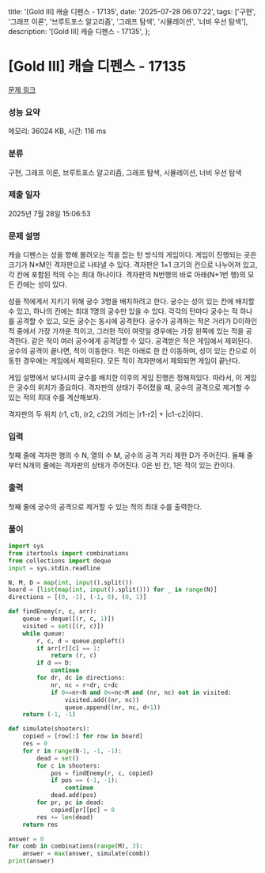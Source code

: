   title: '[Gold III] 캐슬 디펜스 - 17135',
  date: '2025-07-28 06:07:22',
  tags: ['구현', '그래프 이론', '브루트포스 알고리즘', '그래프 탐색', '시뮬레이션', '너비 우선 탐색'],
  description: '[Gold III] 캐슬 디펜스 - 17135',
};

# [Gold III] 캐슬 디펜스 - 17135 

[문제 링크](https://www.acmicpc.net/problem/17135) 

### 성능 요약

메모리: 36024 KB, 시간: 116 ms

### 분류

구현, 그래프 이론, 브루트포스 알고리즘, 그래프 탐색, 시뮬레이션, 너비 우선 탐색

### 제출 일자

2025년 7월 28일 15:06:53

### 문제 설명

캐슬 디펜스는 성을 향해 몰려오는 적을 잡는 턴 방식의 게임이다. 게임이 진행되는 곳은 크기가 N×M인 격자판으로 나타낼 수 있다. 격자판은 1×1 크기의 칸으로 나누어져 있고, 각 칸에 포함된 적의 수는 최대 하나이다. 격자판의 N번행의 바로 아래(N+1번 행)의 모든 칸에는 성이 있다.

성을 적에게서 지키기 위해 궁수 3명을 배치하려고 한다. 궁수는 성이 있는 칸에 배치할 수 있고, 하나의 칸에는 최대 1명의 궁수만 있을 수 있다. 각각의 턴마다 궁수는 적 하나를 공격할 수 있고, 모든 궁수는 동시에 공격한다. 궁수가 공격하는 적은 거리가 D이하인 적 중에서 가장 가까운 적이고, 그러한 적이 여럿일 경우에는 가장 왼쪽에 있는 적을 공격한다. 같은 적이 여러 궁수에게 공격당할 수 있다. 공격받은 적은 게임에서 제외된다. 궁수의 공격이 끝나면, 적이 이동한다. 적은 아래로 한 칸 이동하며, 성이 있는 칸으로 이동한 경우에는 게임에서 제외된다. 모든 적이 격자판에서 제외되면 게임이 끝난다. 

게임 설명에서 보다시피 궁수를 배치한 이후의 게임 진행은 정해져있다. 따라서, 이 게임은 궁수의 위치가 중요하다. 격자판의 상태가 주어졌을 때, 궁수의 공격으로 제거할 수 있는 적의 최대 수를 계산해보자.

격자판의 두 위치 (r1, c1), (r2, c2)의 거리는 |r1-r2| + |c1-c2|이다.

### 입력 

 첫째 줄에 격자판 행의 수 N, 열의 수 M, 궁수의 공격 거리 제한 D가 주어진다. 둘째 줄부터 N개의 줄에는 격자판의 상태가 주어진다. 0은 빈 칸, 1은 적이 있는 칸이다.

### 출력 

 첫째 줄에 궁수의 공격으로 제거할 수 있는 적의 최대 수를 출력한다.

### 풀이
```python
import sys
from itertools import combinations
from collections import deque
input = sys.stdin.readline

N, M, D = map(int, input().split())
board = [list(map(int, input().split())) for _ in range(N)]
directions = [(0, -1), (-1, 0), (0, 1)]

def findEnemy(r, c, arr):
    queue = deque([(r, c, 1)])
    visited = set([(r, c)])
    while queue:
        r, c, d = queue.popleft()
        if arr[r][c] == 1:
            return (r, c)
        if d == D:
            continue
        for dr, dc in directions:
            nr, nc = r+dr, c+dc
            if 0<=nr<N and 0<=nc<M and (nr, nc) not in visited:
                visited.add((nr, nc))
                queue.append((nr, nc, d+1))
    return (-1, -1)

def simulate(shooters):
    copied = [row[:] for row in board]
    res = 0
    for r in range(N-1, -1, -1):
        dead = set()
        for c in shooters:
            pos = findEnemy(r, c, copied)
            if pos == (-1, -1):
                continue
            dead.add(pos)
        for pr, pc in dead:
            copied[pr][pc] = 0
        res += len(dead)
    return res

answer = 0
for comb in combinations(range(M), 3):
    answer = max(answer, simulate(comb))
print(answer)
```